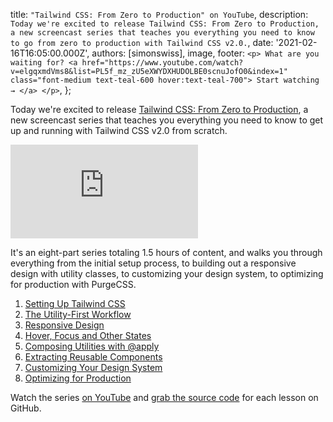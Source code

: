 
  title: `"Tailwind CSS: From Zero to Production" on YouTube`,
  description: `Today we're excited to release Tailwind CSS: From Zero to Production, a new screencast series that teaches you everything you need to know to go from zero to production with Tailwind CSS v2.0.`,
  date: '2021-02-16T16:05:00.000Z',
  authors: [simonswiss],
  image,
  footer: `
    <p>
      What are you waiting for?
      <a href="https://www.youtube.com/watch?v=elgqxmdVms8&list=PL5f_mz_zU5eXWYDXHUDOLBE0scnuJofO0&index=1" class="font-medium text-teal-600 hover:text-teal-700">
        Start watching →
      </a>
    </p>
  `,
};

Today we're excited to release [Tailwind CSS: From Zero to Production](https://www.youtube.com/watch?v=elgqxmdVms8&list=PL5f_mz_zU5eXWYDXHUDOLBE0scnuJofO0&index=1), a new screencast series that teaches you everything you need to know to get up and running with Tailwind CSS v2.0 from scratch.

<!--more-->

<div className="aspect-w-16 aspect-h-9">
  <iframe
    src="https://www.youtube.com/embed/elgqxmdVms8"
    frameBorder="0"
    allow="accelerometer; autoplay; clipboard-write; encrypted-media; gyroscope; picture-in-picture"
    allowFullScreen
  ></iframe>
</div>

It's an eight-part series totaling 1.5 hours of content, and walks you through everything from the initial setup process, to building out a responsive design with utility classes, to customizing your design system, to optimizing for production with PurgeCSS.

1. [Setting Up Tailwind CSS](https://www.youtube.com/watch?v=qYgogv4R8zg)
2. [The Utility-First Workflow](https://www.youtube.com/watch?v=UvF56fPGVt4)
3. [Responsive Design](https://www.youtube.com/watch?v=hX1zUdj4Dw4)
4. [Hover, Focus and Other States](https://www.youtube.com/watch?v=5_BPDve5-3M)
5. [Composing Utilities with @apply](https://www.youtube.com/watch?v=TrftauE2Vyk)
6. [Extracting Reusable Components](https://www.youtube.com/watch?v=v-mkUxhaFVA)
7. [Customizing Your Design System](https://www.youtube.com/watch?v=0l0Gx8gWPHk)
8. [Optimizing for Production](https://www.youtube.com/watch?v=HZn2LtBT59w)

Watch the series [on YouTube](https://www.youtube.com/watch?v=elgqxmdVms8&list=PL5f_mz_zU5eXWYDXHUDOLBE0scnuJofO0&index=1) and [grab the source code](https://github.com/tailwindlabs/tailwindcss-from-zero-to-production) for each lesson on GitHub.
